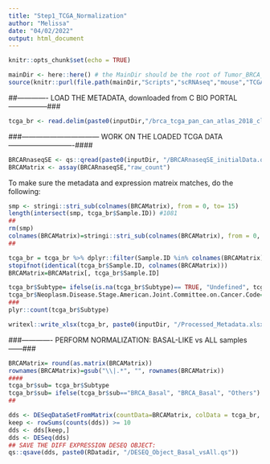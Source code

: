 ```yaml
---
title: "Step1_TCGA_Normalization"
author: "Melissa"
date: "04/02/2022"
output: html_document
---
```


```r
knitr::opts_chunk$set(echo = TRUE)
```


```r
mainDir <- here::here() # the MainDir should be the root of Tumor_BRCA_P53:
source(knitr::purl(file.path(mainDir,"Scripts","scRNAseq","mouse","TCGA","Global_Variables_TCGA.Rmd"), quiet=TRUE))
```


##------------- LOAD THE METADATA, downloaded from C BIO PORTAL -----------------###

```r
tcga_br <- read.delim(paste0(inputDir,"/brca_tcga_pan_can_atlas_2018_clinical_data.tsv")) %>% as.data.frame()
```



###--------------------------------- WORK ON THE LOADED TCGA DATA ----------------------------####
```r
BRCARnaseqSE <- qs::qread(paste0(inputDir, "/BRCARnaseqSE_initialData.qs"))
BRCAMatrix <- assay(BRCARnaseqSE,"raw_count")
```



To make sure the metadata and expression matreix matches, do the following:
```r
smp <- stringi::stri_sub(colnames(BRCAMatrix), from = 0, to= 15)
length(intersect(smp, tcga_br$Sample.ID)) #1081
##
rm(smp)
colnames(BRCAMatrix)=stringi::stri_sub(colnames(BRCAMatrix), from = 0, to= 15)
##

tcga_br = tcga_br %>% dplyr::filter(Sample.ID %in% colnames(BRCAMatrix))
stopifnot(identical(tcga_br$Sample.ID, colnames(BRCAMatrix)))
BRCAMatrix=BRCAMatrix[, tcga_br$Sample.ID]

tcga_br$Subtype= ifelse(is.na(tcga_br$Subtype)== TRUE, "Undefined", tcga_br$Subtype)
tcga_br$Neoplasm.Disease.Stage.American.Joint.Committee.on.Cancer.Code= ifelse(is.na(tcga_br$Neoplasm.Disease.Stage.American.Joint.Committee.on.Cancer.Code)== TRUE, "Undefined", tcga_br$Neoplasm.Disease.Stage.American.Joint.Committee.on.Cancer.Code)
###
plyr::count(tcga_br$Subtype)
```

```r
writexl::write_xlsx(tcga_br, paste0(inputDir, "/Processed_Metadata.xlsx"))
```


###------------- PERFORM NORMALIZATION: BASAL-LIKE vs ALL samples ------###
```r
BRCAMatrix= round(as.matrix(BRCAMatrix))
rownames(BRCAMatrix)=gsub("\\|.*", "", rownames(BRCAMatrix)) 
####
tcga_br$sub= tcga_br$Subtype
tcga_br$sub= ifelse(tcga_br$sub=="BRCA_Basal", "BRCA_Basal", "Others")
##

dds <- DESeqDataSetFromMatrix(countData=BRCAMatrix, colData = tcga_br, design = ~ sub)
keep <- rowSums(counts(dds)) >= 10
dds <- dds[keep,]
dds <- DESeq(dds)
## SAVE THE DIFF EXPRESSION DESEQ OBJECT:
qs::qsave(dds, paste0(RDatadir, "/DESEQ_Object_Basal_vsAll.qs"))
```

